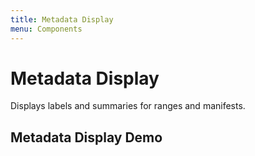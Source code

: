 ```yaml
---
title: Metadata Display
menu: Components
---
```


# Metadata Display
Displays labels and summaries for ranges and manifests.

<Props of={MetadataDisplay} />

## Metadata Display Demo
<Playground>
  <MetadataDisplay
    label="Intro"
    summary="Slowly evolving into the first breakdown."
    startTime={0}
    endTime={1000*51}
  />
</Playground>
